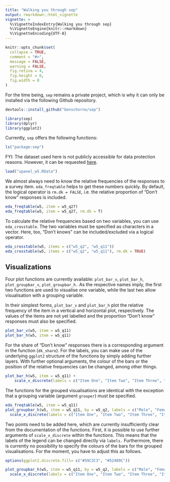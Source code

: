 ```yaml
---
title: "Walking you through sep"
output: rmarkdown::html_vignette
vignette: >
  %\VignetteIndexEntry{Walking you through sep}
  %\VignetteEngine{knitr::rmarkdown}
  %\VignetteEncoding{UTF-8}
---
```


```r
knitr::opts_chunk$set(
  collapse = TRUE,
  comment = "#>",
  message = FALSE,
  warning = FALSE,
  fig.retina = 4,
  fig.height = 6, 
  fig.width = 8
)
```

For the time being, `sep` remains a private project, which is why it can only be installed via the following Github repository. 

```r
devtools::install_github("bonschorno/sep")
```

```r
library(sep)
library(dplyr)
library(ggplot2)
```

Currently, `sep` offers the following functions:

```r
ls("package:sep")
```


FYI: The dataset used here is not publicly accessible for data protection reasons. However, it can be requested [here](https://istp.ethz.ch/research/sep.html).

```r
load("upanel_w5.RData")
```

We almost always need to know the relative frequencies of the responses to a survey item. `eda_freqtable` helps to get these numbers quickly. By default, the logical operator is `rm.dk = FALSE`, i.e. the relative proportion of "Don't know" responses is included.

```r
eda_freqtable(w5, item = w5_q27)
eda_freqtable(w5, item = w5_q27, rm.dk = T)
```

To calculate the relative frequencies based on two variables, you can use `eda_crosstable`. The two variables must be specified as characters in a vector. Here, too, "Don't knows" can be included/excluded via a logical operator.

```r
eda_crosstable(w5, items = c("w5_q2", "w5_q11"))
eda_crosstable(w5, items = c("w5_q2", "w5_q11"), rm.dk = TRUE)
```

## Visualizations

Four plot functions are currently available: `plot_bar_v`, `plot_bar_h`, `plot_groupbar_v`, `plot_groupbar_h.` As the respective names imply, the first two functions are used to visualise one variable, while the last two allow visualisation with a grouping variable.

In their simplest forms, `plot_bar_v` and `plot_bar_h` plot the relative frequency of the item in a vertical and horizontal plot, respectively. The values of the items are not yet labelled and the proportion "Don't know" responses must also be specified.

```r
plot_bar_v(w5, item = w5_q11)
plot_bar_h(w5, item = w5_q11)
```
 
For the share of "Don't know" responses there is a corresponding argument in the function (`dk_share`). For the labels, you can make use of the underlying `ggplot2` structure of the functions by simply adding further layers. With further optional arguments, the colour of the bars or the position of the relative frequencies can be changed, among other things.

```r
plot_bar_h(w5, item = w5_q11) +
    scale_x_discrete(labels = c("Item One", "Item Two", "Item Three", "Item Four", "Item Five"))
```

The functions for the grouped visualisations are identical with the exception that a grouping variable (argument `grouper`) must be specified.

```r
eda_freqtable(w5, item = w5_q11)
plot_groupbar_h(w5, item = w5_q11, by = w5_q2, labels = c("Male", "Female")) +
  scale_x_discrete(labels = c("Item One", "Item Two", "Item Three", "Item Four", "Item Five"))
```

Two points need to be added here, which are currently insufficiently clear from the documentation of the functions. First, it is possible to use further arguments of `scale_x_discrete` within the functions. This means that the labels of the legend can be changed directly via `labels.` Furthermore, there is currently no possibility to specify the colours of the bars for the grouped visualisations. For the moment, you have to adjust this as follows.

```r
options(ggplot2.discrete.fill= c("#59C3C3", "#52489C"))
```

```r
plot_groupbar_h(w5, item = w5_q11, by = w5_q2, labels = c("Male", "Female")) +
  scale_x_discrete(labels = c("Item One", "Item Two", "Item Three", "Item Four", "Item Five"))
```


